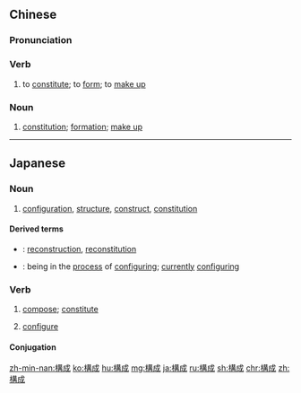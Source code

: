 {{also|构成}}
==Chinese==
{{zh-forms|s=构成}}

===Pronunciation===
{{zh-pron
|m=gòuchéng
|c=kau3 sing4,gau3 sing4
|mn=kò͘-sêng
|ma=y
|cat=v,n
}}

===Verb===
{{zh-verb}}

# to [[constitute]]; to [[form]]; to [[make up]]

===Noun===
{{zh-noun}}

# [[constitution]]; [[formation]]; [[make up]]

{{zh-cat|Elementary|Advanced}}

----

==Japanese==
{{ja-kanjitab|こう|せい|yomi=on}}

===Noun===
{{ja-noun|こうせい}}

# [[configuration]], [[structure]], [[construct]], [[constitution]]
#: {{ja-usex|複雑な'''構成'''をしている。|ふくざつ な '''こうせい''' を して いる。|Its '''structure''' is quite intricate.}}

====Derived terms====
* {{ja-r|再構成|さいこうせい}}: [[reconstruction]], [[reconstitution]]
* {{ja-r|構成中|こうせいちゅう}}: being in the [[process]] of [[configuring]]; [[current]]ly [[configuring]]

===Verb===
{{ja-verb-suru|こうせい}}

# [[compose]]; [[constitute]]
#: {{ja-usex|この建物は２つの区画から'''構成'''されている。|この たてもの は ふたつ の くかく から '''こうせい''' されて いる。|This building consists of two sections.}}
# [[configure]]

====Conjugation====
{{ja-suru|こうせい}}

[[zh-min-nan:構成]]
[[ko:構成]]
[[hu:構成]]
[[mg:構成]]
[[ja:構成]]
[[ru:構成]]
[[sh:構成]]
[[chr:構成]]
[[zh:構成]]